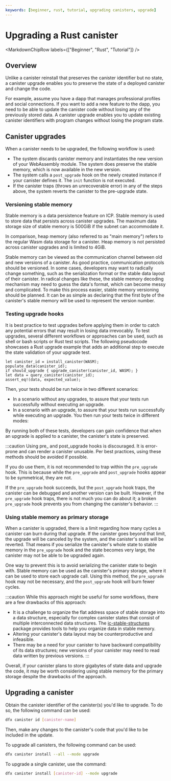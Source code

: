 ```yaml
---
keywords: [beginner, rust, tutorial, upgrading canisters, upgrade]
---
```



# Upgrading a Rust canister

<MarkdownChipRow labels={["Beginner", "Rust", "Tutorial"]} />

## Overview

Unlike a canister reinstall that preserves the canister identifier but no state, a canister upgrade enables you to preserve the state of a deployed canister and change the code.

For example, assume you have a dapp that manages professional profiles and social connections. If you want to add a new feature to the dapp, you need to be able to update the canister code without losing any of the previously stored data. A canister upgrade enables you to update existing canister identifiers with program changes without losing the program state.

## Canister upgrades

When a canister needs to be upgraded, the following workflow is used:
- The system discards canister memory and instantiates the new version of your WebAssembly module. The system does preserve the stable memory, which is now available in the new version.
- The system calls a `post_upgrade` hook on the newly created instance if your canister defines it. The `init` function is not executed.
- If the canister traps (throws an unrecoverable error) in any of the steps above, the system reverts the canister to the pre-upgrade state.

### Versioning stable memory

Stable memory is a data persistence feature on ICP. Stable memory is used to store data that persists across canister upgrades. The maximum data storage size of stable memory is 500GiB if the subnet can accommodate it.

In comparison, heap memory (also referred to as "main memory") refers to the regular Wasm data storage for a canister. Heap memory is not persisted across canister upgrades and is limited to 4GiB.

Stable memory can be viewed as the communication channel between old and new versions of a canister. As good practice, communication protocols should be versioned. In some cases, developers may want to radically change something, such as the serialization format or the stable data layout of their canister. In radical changes like these, the stable memory decoding mechanism may need to guess the data's format, which can become messy and complicated. To make this process easier, stable memory versioning should be planned. It can be as simple as declaring that the first byte of the canister's stable memory will be used to represent the version number.

### Testing upgrade hooks

It is best practice to test upgrades before applying them in order to catch any potential errors that may result in losing data irrevocably. To test upgrades, several different workflows or approaches can be used, such as shell or bash scripts or Rust test scripts. The following pseudocode showcases a Rust upgrade example that adds an additional step to execute the state validation of your upgrade test.

```
let canister_id = install_canister(WASM);
populate_data(canister_id);
if should_upgrade { upgrade_canister(canister_id, WASM); }
let data = query_canister(canister_id);
assert_eq!(data, expected_value);
```

Then, your tests should be run twice in two different scenarios:
- In a scenario without any upgrades, to assure that your tests run successfully without executing an upgrade.
- In a scenario with an upgrade, to assure that your tests run successfully while executing an upgrade.
You then run your tests twice in different modes:

By running both of these tests, developers can gain confidence that when an upgrade is applied to a canister, the canister's state is preserved.

:::caution
Using pre_ and post_upgrade hooks is discouraged. It is error-prone and can render a canister unusable. Per best practices, using these methods should be avoided if possible.

If you do use them, it is not recommended to trap within the `pre_upgrade` hook. This is because while the `pre_upgrade` and `post_upgrade` hooks appear to be symmetrical, they are not.

If the `pre_upgrade` hook succeeds, but the `post_upgrade` hook traps, the canister can be debugged and another version can be built. However, if the `pre_upgrade` hook traps, there is not much you can do about it; a broken `pre_upgrade` hook prevents you from changing the canister's behavior.
:::

### Using stable memory as primary storage

When a canister is upgraded, there is a limit regarding how many cycles a canister can burn during that upgrade. If the canister goes beyond that limit, the upgrade will be canceled by the system, and the canister's state will be reverted. That means if you serialize the canister's whole state to stable memory in the `pre_upgrade` hook and the state becomes very large, the canister may not be able to be upgraded again.

One way to prevent this is to avoid serializing the canister state to begin with. Stable memory can be used as the canister's primary storage, where it can be used to store each upgrade call. Using this method, the `pre_upgrade` hook may not be necessary, and the `post_upgrade` hook will burn fewer cycles.

:::caution
While this approach might be useful for some workflows, there are a few drawbacks of this approach:
- It is a challenge to organize the flat address space of stable storage into a data structure, especially for complex canister states that consist of multiple interconnected data structures. The [ic-stable-structures](https://crates.io/crates/ic-stable-structures) package provides tools to help you organize data in stable memory.
- Altering your canister's data layout may be counterproductive and infeasible.
- There may be a need for your canister to have backward compatibility of its data structures; new versions of your canister may need to read data written by previous versions.
:::

Overall, if your canister plans to store gigabytes of state data and upgrade the code, it may be worth considering using stable memory for the primary storage despite the drawbacks of the approach.

## Upgrading a canister

Obtain the canister identifier of the canister(s) you'd like to upgrade. To do so, the following command can be used:

```bash
dfx canister id [canister-name]
```

Then, make any changes to the canister's code that you'd like to be included in the update.

To upgrade all canisters, the following command can be used:

```bash
dfx canister install --all --mode upgrade
```

To upgrade a single canister, use the command:

```bash
dfx canister install [canister-id] --mode upgrade
```
